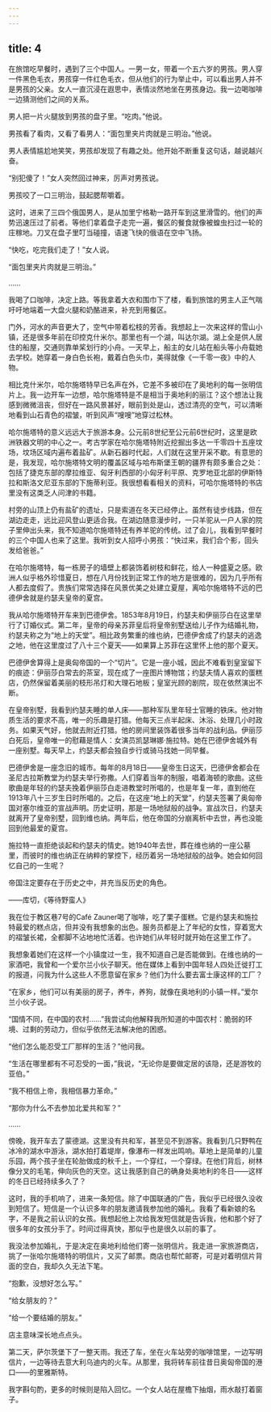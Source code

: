 ```yaml
---
---
---
```

title: 4
---




在旅馆吃早餐时，遇到了三个中国人。一男一女，带着一个五六岁的男孩。男人穿一件黑色毛衣，男孩穿一件红色毛衣，但从他们的行为举止中，可以看出男人并不是男孩的父亲。女人一直沉浸在遐思中，表情淡然地坐在男孩身边。我一边喝咖啡一边猜测他们之间的关系。

男人把一片火腿放到男孩的盘子里。“吃肉。”他说。

男孩看了看肉，又看了看男人：“面包里夹片肉就是三明治。”他说。

男人表情尴尬地笑笑，男孩却发现了有趣之处。他开始不断重复这句话，越说越兴奋。

“别犯傻了！”女人突然回过神来，厉声对男孩说。

男孩咬了一口三明治，鼓起腮帮嚼着。

这时，进来了三四个俄国男人，是从加里宁格勒一路开车到这里滑雪的。他们的声势迅速压过了前者。等他们拿着盘子走完一遍，餐区的餐食就像被蝗虫扫过一轮的庄稼地。刀叉在盘子里叮当碰撞，语速飞快的俄语在空中飞扬。

“快吃，吃完我们走了！”女人说。

“面包里夹片肉就是三明治。”

……

我喝了口咖啡，决定上路。等我拿着大衣和围巾下了楼，看到旅馆的男主人正气喘吁吁地端着一大盘火腿和奶酪进来，补充到用餐区。

门外，河水的声音更大了，空气中带着松枝的芳香。我想起上一次来这样的雪山小镇，还是很多年前在印控克什米尔。那里也有一个湖，叫达尔湖。湖上全是供人居住的船屋，交通则靠单桨划行的小舟。一天早上，船主的女儿站在船头等小舟载她去学校。她穿着一身白色长袍，戴着白色头巾，美得就像《一千零一夜》中的人物。

相比克什米尔，哈尔施塔特早已名声在外，它差不多被印在了奥地利的每一张明信片上。我一边开车一边想，哈尔施塔特是不是相当于奥地利的丽江？这个想法让我感到微微沮丧，但好在一路风景甚好，眼前到处是山，透过清亮的空气，可以清晰地看到山石青色的褶皱，听到风声“嗖嗖”地穿过松林。

哈尔施塔特的意义远远大于旅游本身。公元前8世纪至公元前6世纪时，这里是欧洲铁器文明的中心之一。考古学家在哈尔施塔特附近挖掘出多达一千零四十五座坟场，坟场区域内遍布着盐矿。从新石器时代起，人们就在这里开采不歇。有意思的是，我发现，哈尔施塔特文明的覆盖区域与哈布斯堡王朝的疆界有颇多重合之处：包括了捷克东部的摩拉维亚、匈牙利西部的小匈牙利平原、克罗地亚北部的伊斯特拉和斯洛文尼亚东部的下施蒂利亚。我很想看看相关的资料，可哈尔施塔特的书店里没有这类乏人问津的书籍。

村旁的山顶上仍有盐矿的遗址，只是索道在冬天已经停止。虽然有徒步线路，但在湖边走走，远比迎风登山更适合我。在湖边随意漫步时，一只羊驼从一户人家的院子里伸出头来，我不知道哈尔施塔特还有养羊驼的传统。过了会儿，我看到早餐时的三个中国人也来了这里。我听到女人招呼小男孩：“快过来，我们合个影，回头发给爸爸。”

在哈尔施塔特，每一栋房子的墙壁上都装饰着树枝和鲜花，给人一种盛夏之感。欧洲人似乎格外珍惜夏日，想在八月份找到正常工作的地方是很难的，因为几乎所有人都去度假了。贵族们常常选择在风景优美之处建立夏屋，离哈尔施塔特不远的巴德伊舍就是约瑟夫皇帝的夏宫。

我从哈尔施塔特开车来到巴德伊舍。1853年8月19日，约瑟夫和伊丽莎白在这里举行了订婚仪式。第二年，皇帝的母亲苏菲皇后将皇帝别墅送给儿子作为结婚礼物，约瑟夫称之为“地上的天堂”。相比政务繁重的维也纳，巴德伊舍成了约瑟夫的逃逸之地，他在这里度过了八十三个夏天——如果算上苏菲在这里怀上他的那个夏天。

巴德伊舍算得上是奥匈帝国的一个“切片”。它是一座小城，因此不难看到皇室留下的痕迹：伊丽莎白常去的茶室，现在成了一座图片博物馆；约瑟夫情人喜欢的蛋糕店，仍然保留着美丽的枝形吊灯和大理石地板；皇室光顾的剧院，现在依然演出不断。

在皇帝别墅，我看到约瑟夫睡的单人床——那种军队里年轻士官睡的铁床。他对物质生活的要求不高，唯一的乐趣是打猎。他每天三点半起床、沐浴、处理几小时政务。如果天气好，他就去附近打猎。他的房间里装饰着很多当年的战利品。伊丽莎白死后，皇帝唯一的慰藉是情人：女演员凯瑟琳娜·施拉特。她在巴德伊舍城外有一座别墅。每天早上，约瑟夫都会独自步行或骑马找她一同早餐。

巴德伊舍是一座念旧的城市。每年的8月18日——皇帝生日这天，巴德伊舍都会在圣尼古拉斯教堂为约瑟夫举行弥撒。人们穿着当年的制服，唱着海顿的歌曲。这些歌曲是年轻的约瑟夫挽着伊丽莎白走进教堂时所唱的，也是年复一年，直到他在1913年八十三岁生日时所唱的。之后，在这座“地上的天堂”，约瑟夫签署了奥匈帝国对塞尔维亚的宣战声明。历史证明，那是一场地狱般的战争。宣战次日，约瑟夫就离开了皇帝别墅，回到维也纳。两年后，他在帝国的分崩离析中去世，再也没能回到他最爱的夏宫。

施拉特一直拒绝谈起和约瑟夫的情史。她1940年去世，葬在维也纳的一座公墓里，而彼时的维也纳正在纳粹的掌控下，经历着另一场地狱般的战争。她会如何回忆自己的一生呢？

帝国注定要存在于历史之中，并充当反历史的角色。

——库切，《等待野蛮人》

我在位于教区巷7号的Café Zauner喝了咖啡，吃了栗子蛋糕。它是约瑟夫和施拉特最爱的糕点店，但并没有我想象的出色。服务员都是上了年纪的女性，穿着宽大的褶皱长裙，全都脚不沾地地忙活着。也许她们从年轻时就开始在这里工作了。

我想象着她们在这样一个小镇度过一生，我不知道自己是否能做到。在维也纳的一家酒吧，我曾和一个爱尔兰小伙子聊天。他在媒体上看到中国年轻人四处迁徙打工的报道，问我为什么这些人不愿意留在家乡？他们为什么要去富士康这样的工厂？

“在家乡，他们可以有美丽的房子，养牛，养狗，就像在奥地利的小镇一样。”爱尔兰小伙子说。

“国情不同，在中国的农村……”我尝试向他解释我所知道的中国农村：脆弱的环境、过剩的劳动力，但似乎依然无法解决他的困惑。

“他们怎么能忍受工厂那样的生活？”他问我。

“生活在哪里都有不可忍受的一面，”我说，“无论你是要做定居的该隐，还是游牧的亚伯。”

“我不相信上帝，我相信暴力革命。”

“那你为什么不去参加北爱共和军？”

……

傍晚，我开车去了蒙德湖。这里没有共和军，甚至见不到游客。我看到几只野鸭在冰冷的湖水中游泳，湖水拍打着堤岸，像瀑布一样发出鸣响。草地上是简单的儿童乐园，两个孩子坐在轮胎做成的秋千上，一个穿红，一个穿绿。在他们背后，树林像分叉的毛笔，伸向灰色的天空。这让我感到自己的确身处奥地利的冬日——这样的冬日已经持续多久了？

这时，我的手机响了，进来一条短信。除了中国联通的广告，我似乎已经很久没收到短信了。短信是一个认识多年的朋友邀请我参加他的婚礼。我看了看新娘的名字，不是我之前认识的女孩。我想起他上次给我发短信就是告诉我，他和那个好了很多年的女孩分手了。时间过得真快，那似乎也是很久以前的事了。

我没法参加婚礼，于是决定在奥地利给他们寄一张明信片。我走进一家旅游商店，挑了一张哈尔施塔特的明信片，又买了邮票。商店也帮忙邮寄，可是对着明信片背面的空白，我却久久无法下笔。

“抱歉，没想好怎么写。”

“给女朋友的？”

“给一个要结婚的朋友。”

店主意味深长地点点头。

第二天，萨尔茨堡下了一整天雨。我还了车，坐在火车站旁的咖啡馆里，一边写明信片，一边等待去意大利乌迪内的火车。从那里，我将转车前往昔日奥匈帝国的港口——的里雅斯特。

我字斟句酌，更多的时候则是陷入回忆。一个女人站在屋檐下抽烟，雨水敲打着窗子。